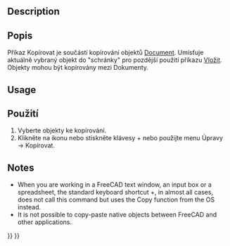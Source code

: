<languages/>

{{Docnav
|[[Std_Cut|Cut]]
|[[Std_Paste|Paste]]
|[[Std_Edit_Menu|Std Edit Menu]]
|IconL=Std_Cut.svg
|IconR=Std_Paste.svg
|IconC=Freecad.svg
}}

<div class="mw-translate-fuzzy">
{{GuiCommand/cs|Name=Std_Copy|Name/cs=Std Kopírovat|MenuLocation=[[Std_Edit_Menu/cs|Úpravy]] → Kopírovat|Shortcut=Ctrl+C|Workbenches=Všechny|SeeAlso=[[Std_Paste/cs|Vložit]], [[Std_DuplicateSelection/cs|Duplicate Selection]]}}
</div>

==Description== 

<div class="mw-translate-fuzzy">
==Popis==
Příkaz Kopírovat je součástí kopírování objektů [[Document_structure|Document]]. Umísťuje aktuálně vybraný objekt do "schránky" pro pozdější použití příkazu [[Std_Paste/cs|Vložit]]. Objekty mohou být kopírovány mezi Dokumenty.
</div>

==Usage== 

<div class="mw-translate-fuzzy">
==Použití==
# Vyberte objekty ke kopírování.
# Klikněte na ikonu {{KEY|[[File:Std Copy.png|16px|Kopírovat]]}} nebo stiskněte klávesy {{KEY|ctrl}} + {{KEY|C}} nebo použijte menu Úpravy → Kopírovat.
</div>

==Notes==

* When you are working in a FreeCAD text window, an input box or a spreadsheet, the standard keyboard shortcut {{KEY|Ctrl}}+{{KEY|C}}, in almost all cases, does not call this command but uses the Copy function from the OS instead.
* It is not possible to copy-paste native objects between FreeCAD and other applications.


{{Docnav
|[[Std_Cut|Cut]]
|[[Std_Paste|Paste]]
|[[Std_Edit_Menu|Std Edit Menu]]
|IconL=Std_Cut.svg
|IconR=Std_Paste.svg
|IconC=Freecad.svg
}}

{{Std_Base_navi{{#translation:}}}}
{{Userdocnavi{{#translation:}}}}